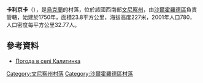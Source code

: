 {{coord|48|37|29|N|28|15|15|E|scale:30000|display=title}}

'''卡利京卡'''（{{lang-uk|Калитинка}}），是[[烏克蘭|烏克蘭]]的村落，位於該國西南部[[文尼察州|文尼察州]]，由[[沙爾霍羅德區|沙爾霍羅德區]]負責管轄，始建於1750年，面積23.8平方公里，海拔高度227米，2001年人口780，人口密度每平方公里32.77人。

==參考資料==
* [http://weather.in.ua/ua/vinnickaja/9857 Погода в селі Калитинка] {{Wayback|url=http://weather.in.ua/ua/vinnickaja/9857 |date=20111220103352 }}

[[Category:文尼察州村落|Category:文尼察州村落]]
[[Category:沙爾霍羅德區村落|Category:沙爾霍羅德區村落]]


{{Vinnytsia-geo-stub}}
